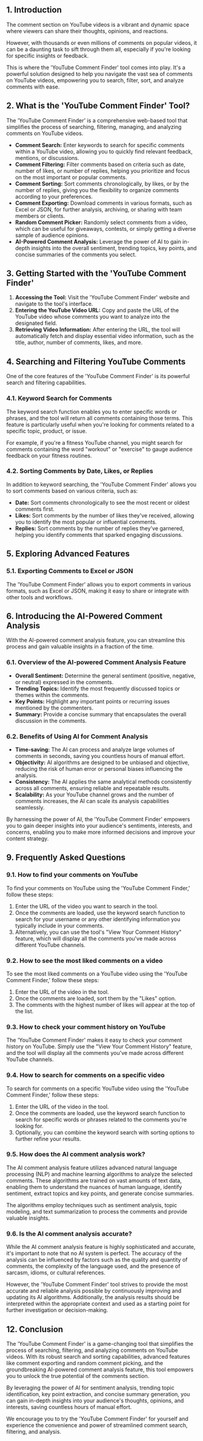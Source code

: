 ## 1. Introduction

The comment section on YouTube videos is a vibrant and dynamic space where viewers can share their thoughts, opinions, and reactions.

However, with thousands or even millions of comments on popular videos, it can be a daunting task to sift through them all, especially if you're looking for specific insights or feedback.

This is where the 'YouTube Comment Finder' tool comes into play. It's a powerful solution designed to help you navigate the vast sea of comments on YouTube videos, empowering you to search, filter, sort, and analyze comments with ease.

## 2. What is the 'YouTube Comment Finder' Tool?

The 'YouTube Comment Finder' is a comprehensive web-based tool that simplifies the process of searching, filtering, managing, and analyzing comments on YouTube videos.

- **Comment Search:** Enter keywords to search for specific comments within a YouTube video, allowing you to quickly find relevant feedback, mentions, or discussions.
- **Comment Filtering:** Filter comments based on criteria such as date, number of likes, or number of replies, helping you prioritize and focus on the most important or popular comments.
- **Comment Sorting:** Sort comments chronologically, by likes, or by the number of replies, giving you the flexibility to organize comments according to your preferences.
- **Comment Exporting:** Download comments in various formats, such as Excel or JSON, for further analysis, archiving, or sharing with team members or clients.
- **Random Comment Picker:** Randomly select comments from a video, which can be useful for giveaways, contests, or simply getting a diverse sample of audience opinions.
- **AI-Powered Comment Analysis:** Leverage the power of AI to gain in-depth insights into the overall sentiment, trending topics, key points, and concise summaries of the comments you select.

## 3. Getting Started with the 'YouTube Comment Finder'

1. **Accessing the Tool:** Visit the 'YouTube Comment Finder' website and navigate to the tool's interface.
2. **Entering the YouTube Video URL:** Copy and paste the URL of the YouTube video whose comments you want to analyze into the designated field.
3. **Retrieving Video Information:** After entering the URL, the tool will automatically fetch and display essential video information, such as the title, author, number of comments, likes, and more.

## 4. Searching and Filtering YouTube Comments

One of the core features of the 'YouTube Comment Finder' is its powerful search and filtering capabilities. 

### 4.1. Keyword Search for Comments

The keyword search function enables you to enter specific words or phrases, and the tool will return all comments containing those terms. This feature is particularly useful when you're looking for comments related to a specific topic, product, or issue.

For example, if you're a fitness YouTube channel, you might search for comments containing the word "workout" or "exercise" to gauge audience feedback on your fitness routines.

### 4.2. Sorting Comments by Date, Likes, or Replies

In addition to keyword searching, the 'YouTube Comment Finder' allows you to sort comments based on various criteria, such as:

- **Date:** Sort comments chronologically to see the most recent or oldest comments first.
- **Likes:** Sort comments by the number of likes they've received, allowing you to identify the most popular or influential comments.
- **Replies:** Sort comments by the number of replies they've garnered, helping you identify comments that sparked engaging discussions.

## 5. Exploring Advanced Features

### 5.1. Exporting Comments to Excel or JSON

The 'YouTube Comment Finder' allows you to export comments in various formats, such as Excel or JSON, making it easy to share or integrate with other tools and workflows.

## 6. Introducing the AI-Powered Comment Analysis

With the AI-powered comment analysis feature, you can streamline this process and gain valuable insights in a fraction of the time.

### 6.1. Overview of the AI-powered Comment Analysis Feature

- **Overall Sentiment:** Determine the general sentiment (positive, negative, or neutral) expressed in the comments.
- **Trending Topics:** Identify the most frequently discussed topics or themes within the comments.
- **Key Points:** Highlight any important points or recurring issues mentioned by the commenters.
- **Summary:** Provide a concise summary that encapsulates the overall discussion in the comments.

### 6.2. Benefits of Using AI for Comment Analysis

- **Time-saving:** The AI can process and analyze large volumes of comments in seconds, saving you countless hours of manual effort.
- **Objectivity:** AI algorithms are designed to be unbiased and objective, reducing the risk of human error or personal biases influencing the analysis.
- **Consistency:** The AI applies the same analytical methods consistently across all comments, ensuring reliable and repeatable results.
- **Scalability:** As your YouTube channel grows and the number of comments increases, the AI can scale its analysis capabilities seamlessly.

By harnessing the power of AI, the 'YouTube Comment Finder' empowers you to gain deeper insights into your audience's sentiments, interests, and concerns, enabling you to make more informed decisions and improve your content strategy.

## 9. Frequently Asked Questions

### 9.1. How to find your comments on YouTube

To find your comments on YouTube using the 'YouTube Comment Finder,' follow these steps:

1. Enter the URL of the video you want to search in the tool.
2. Once the comments are loaded, use the keyword search function to search for your username or any other identifying information you typically include in your comments.
3. Alternatively, you can use the tool's "View Your Comment History" feature, which will display all the comments you've made across different YouTube channels.

### 9.2. How to see the most liked comments on a video

To see the most liked comments on a YouTube video using the 'YouTube Comment Finder,' follow these steps:

1. Enter the URL of the video in the tool.
2. Once the comments are loaded, sort them by the "Likes" option.
3. The comments with the highest number of likes will appear at the top of the list.

### 9.3. How to check your comment history on YouTube

The 'YouTube Comment Finder' makes it easy to check your comment history on YouTube. Simply use the "View Your Comment History" feature, and the tool will display all the comments you've made across different YouTube channels.

### 9.4. How to search for comments on a specific video

To search for comments on a specific YouTube video using the 'YouTube Comment Finder,' follow these steps:

1. Enter the URL of the video in the tool.
2. Once the comments are loaded, use the keyword search function to search for specific words or phrases related to the comments you're looking for.
3. Optionally, you can combine the keyword search with sorting options to further refine your results.

### 9.5. How does the AI comment analysis work?

The AI comment analysis feature utilizes advanced natural language processing (NLP) and machine learning algorithms to analyze the selected comments. These algorithms are trained on vast amounts of text data, enabling them to understand the nuances of human language, identify sentiment, extract topics and key points, and generate concise summaries.

The algorithms employ techniques such as sentiment analysis, topic modeling, and text summarization to process the comments and provide valuable insights.

### 9.6. Is the AI comment analysis accurate?

While the AI comment analysis feature is highly sophisticated and accurate, it's important to note that no AI system is perfect. The accuracy of the analysis can be influenced by factors such as the quality and quantity of comments, the complexity of the language used, and the presence of sarcasm, idioms, or cultural references.

However, the 'YouTube Comment Finder' tool strives to provide the most accurate and reliable analysis possible by continuously improving and updating its AI algorithms. Additionally, the analysis results should be interpreted within the appropriate context and used as a starting point for further investigation or decision-making.

## 12. Conclusion

The 'YouTube Comment Finder' is a game-changing tool that simplifies the process of searching, filtering, and analyzing comments on YouTube videos. With its robust search and sorting capabilities, advanced features like comment exporting and random comment picking, and the groundbreaking AI-powered comment analysis feature, this tool empowers you to unlock the true potential of the comments section.

By leveraging the power of AI for sentiment analysis, trending topic identification, key point extraction, and concise summary generation, you can gain in-depth insights into your audience's thoughts, opinions, and interests, saving countless hours of manual effort.

We encourage you to try the 'YouTube Comment Finder' for yourself and experience the convenience and power of streamlined comment search, filtering, and analysis. 
